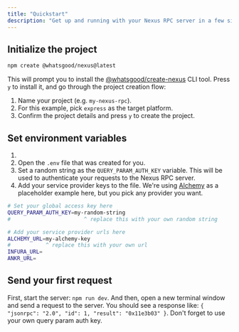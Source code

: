 ```yaml
---
title: "Quickstart"
description: "Get up and running with your Nexus RPC server in a few simple steps"
---
```


## Initialize the project

```bash
npm create @whatsgood/nexus@latest
```

This will prompt you to install the [@whatsgood/create-nexus](https://npmjs.com/package/@whatsgood/create-nexus) CLI tool. Press `y` to install it, and go through the project creation flow:

1. Name your project (e.g. `my-nexus-rpc`).
2. For this example, pick `express` as the target platform.
3. Confirm the project details and press `y` to create the project.

## Set environment variables

1. <Snippet file="prerequisite-providers.mdx" />
2. Open the `.env` file that was created for you. 
3. Set a random string as the `QUERY_PARAM_AUTH_KEY` variable. This will be used to authenticate your requests to the Nexus RPC server.
4. Add your service provider keys to the file. We're using [Alchemy](https://alchemy.com) as a placeholder example here, but you pick any provider you want. 

```bash .env
# Set your global access key here
QUERY_PARAM_AUTH_KEY=my-random-string
#                       ^ replace this with your own random string

# Add your service provider urls here
ALCHEMY_URL=my-alchemy-key
#           ^ replace this with your own url
INFURA_URL=
ANKR_URL=
```

## Send your first request

First, start the server: ```npm run dev```. And then, open a new terminal window and send a request to the server.  You should see a response like: `{ "jsonrpc": "2.0", "id": 1, "result": "0x11e3b03" }`. Don't forget to use your own query param auth key.


<Snippet file="send-a-request.mdx" />
